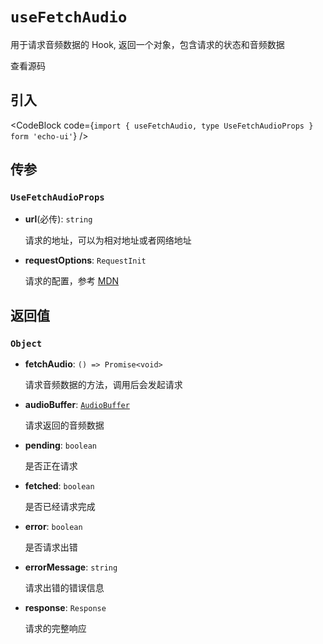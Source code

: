 
# `useFetchAudio`

用于请求音频数据的 Hook, 返回一个对象，包含请求的状态和音频数据

<Link
  href="https://github.com/codeacme17/echo-ui/blob/main/packages/hooks/useFetchAudio.ts"
  target="_blank"
  size="sm"
  className="flex items-center"
>
  <Github className="w-4 h-4" />
  <span className="ml-2">查看源码</span>
</Link>

## 引入

<CodeBlock code={`import { useFetchAudio, type UseFetchAudioProps } form 'echo-ui'`} />

## 传参

### `UseFetchAudioProps`

- **url**(必传): `string`

  请求的地址，可以为相对地址或者网络地址

- **requestOptions**: `RequestInit`

  请求的配置，参考 [MDN](https://developer.mozilla.org/en-US/docs/Web/API/fetch#options)

## 返回值

### `Object`

- **fetchAudio**: `() => Promise<void>`

  请求音频数据的方法，调用后会发起请求

- **audioBuffer**: [`AudioBuffer`](https://developer.mozilla.org/en-US/docs/Web/API/AudioBuffer)

  请求返回的音频数据

- **pending**: `boolean`

  是否正在请求

- **fetched**: `boolean`

  是否已经请求完成

- **error**: `boolean`

  是否请求出错

- **errorMessage**: `string`

  请求出错的错误信息

- **response**: `Response`

  请求的完整响应
